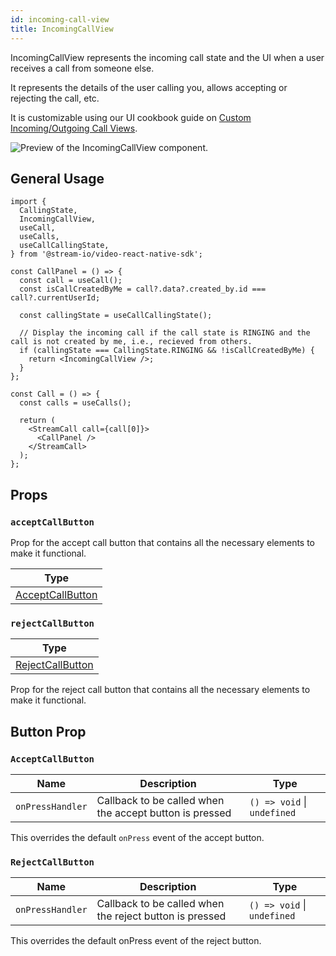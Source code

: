 ```yaml
---
id: incoming-call-view
title: IncomingCallView
---
```


IncomingCallView represents the incoming call state and the UI when a user receives a call from someone else.

It represents the details of the user calling you, allows accepting or rejecting the call, etc.

It is customizable using our UI cookbook guide on [Custom Incoming/Outgoing Call Views](../../05-ui-cookbook/05-custom-in-outcoming-call-views.mdx).

![Preview of the IncomingCallView component.](../../assets/04-ui-components/incoming-call-view.png)

## General Usage

```tsx
import {
  CallingState,
  IncomingCallView,
  useCall,
  useCalls,
  useCallCallingState,
} from '@stream-io/video-react-native-sdk';

const CallPanel = () => {
  const call = useCall();
  const isCallCreatedByMe = call?.data?.created_by.id === call?.currentUserId;

  const callingState = useCallCallingState();

  // Display the incoming call if the call state is RINGING and the call is not created by me, i.e., recieved from others.
  if (callingState === CallingState.RINGING && !isCallCreatedByMe) {
    return <IncomingCallView />;
  }
};

const Call = () => {
  const calls = useCalls();

  return (
    <StreamCall call={call[0]}>
      <CallPanel />
    </StreamCall>
  );
};
```

## Props

### `acceptCallButton`

Prop for the accept call button that contains all the necessary elements to make it functional.

| Type                                    |
| --------------------------------------- |
| [AcceptCallButton](#acceptcallbutton-1) |

### `rejectCallButton`

| Type                                    |
| --------------------------------------- |
| [RejectCallButton](#rejectcallbutton-1) |

Prop for the reject call button that contains all the necessary elements to make it functional.

## Button Prop

### `AcceptCallButton`

| Name             | Description                                             | Type                        |
| ---------------- | ------------------------------------------------------- | --------------------------- |
| `onPressHandler` | Callback to be called when the accept button is pressed | `() => void` \| `undefined` |

This overrides the default `onPress` event of the accept button.

### `RejectCallButton`

| Name             | Description                                             | Type                        |
| ---------------- | ------------------------------------------------------- | --------------------------- |
| `onPressHandler` | Callback to be called when the reject button is pressed | `() => void` \| `undefined` |

This overrides the default onPress event of the reject button.
